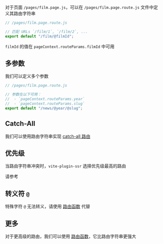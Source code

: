 
对于页面 `/pages/film.page.js`，可以在 `/pages/film.page.route.js` 文件中定义其路由字符串

```js
// /pages/film.page.route.js

// 匹配 URLs `/film/1`, `/film/2`, ...
export default "/film/@filmId";
```

`filmId` 的值在 `pageContext.routeParams.filmId` 中可用

## 多参数

我们可以定义多个参数

```js
// /pages/film.page.route.js

// 参数在以下可用：
//  - `pageContext.routeParams.year`
//  - `pageContext.routeParams.slug`
export default "/news/@year/@slug";
```

## Catch-All

我们可以使用路由字符串实现 [catch-all 路由](/catch-all)

## 优先级

当路由字符串冲突时，`vite-plugin-ssr` 选择优先级最高的路由

请参考 <Link href="/routing-precedence" />

## 转义符 `@`

特殊字符 `@` 无法转义，请使用 [路由函数](/route-function) 代替

## 更多

对于更高级的路由，我们可以使用 [路由函数](/route-function)，它比路由字符串更强大
